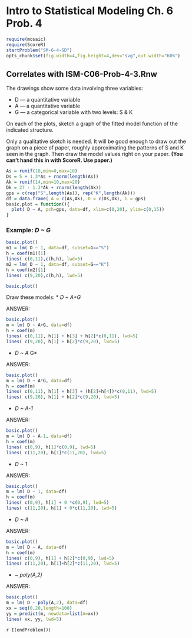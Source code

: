 Intro to Statistical Modeling Ch. 6 Prob. 4 
========================================================
```r
require(mosaic)
require(ScoreR)
startProblem("SM-6-4-SD")
opts_chunk$set(fig.width=4,fig.height=4,dev="svg",out.width="60%")
```

## Correlates with ISM-C06-Prob-4-3.Rnw


The drawings show some data involving three variables:

* D --- a quantitative variable
* A --- a quantitative variable
* G --- a categorical variable with two levels: S & K

On each of the plots, sketch a graph of the fitted model function of the indicated structure.

Only a qualitative sketch is needed.  It will be good enough to draw
out the graph on a piece of paper, roughly approximating the patterns
of S and K seen in the graph.  Then draw the model values right on
your paper.  **(You can't hand this in with ScoreR. Use paper.)**
  
```r
As = runif(10,min=0,max=10)
Ds = 5 + 1.3*As + rnorm(length(As))
Ak = runif(14,min=10,max=20)
Dk = 27 - 1.3*Ak + rnorm(length(Ak))
gps = c(rep("S",length(As)), rep("K",length(Ak)))
df = data.frame( A = c(As,Ak), D = c(Ds,Dk), G = gps)
basic.plot = function(){
  plot( D ~ A, pch=gps, data=df, xlim=c(0,20), ylim=c(0,15))
}
```  
  
  
### Example: *D ~ G*

```r
basic.plot()
m1 = lm( D ~ 1, data=df, subset=G=="S")
h = coef(m1)[1]
lines( c(0,11),c(h,h), lwd=5)
m2 = lm( D ~ 1, data=df, subset=G=="K")
h = coef(m2)[1]
lines( c(9,20),c(h,h), lwd=5)
```




```r
basic.plot()
```


Draw these models:
* *D ~ A+G*

<aside>
ANSWER:     
```r
basic.plot()
m = lm( D ~ A+G, data=df)
h = coef(m)
lines( c(0,11), h[1] + h[3] + h[2]*c(0,11), lwd=5)
lines( c(9,20), h[1] + h[2]*c(9,20), lwd=5)
```
</aside>


* *D ~ A * G*

<aside>
ANSWER:     
```r
basic.plot()
m = lm( D ~ A*G, data=df)
h = coef(m)
lines( c(0,11), h[1] + h[3] + (h[2]+h[4])*c(0,11), lwd=5)
lines( c(9,20), h[1] + h[2]*c(9,20), lwd=5)
```
</aside>


* *D ~ A-1*
   
<aside>
ANSWER:     
```r
basic.plot()
m = lm( D ~ A-1, data=df)
h = coef(m)
lines( c(0,9), h[1]*c(0,9), lwd=5)
lines( c(11,20), h[1]*c(11,20), lwd=5)
```
</aside>
 

* *D ~ 1*
   
<aside>
ANSWER:     
```r
basic.plot()
m = lm( D ~ 1, data=df)
h = coef(m)
lines( c(0,9), h[1] + 0 *c(0,9), lwd=5)
lines( c(11,20), h[1] + 0*c(11,20), lwd=5)
```
</aside>

* *D ~ A*

<aside>
ANSWER:     
```r
basic.plot()
m = lm( D ~ A, data=df)
h = coef(m)
lines( c(0,9), h[1] + h[2]*c(0,9), lwd=5)
lines( c(11,20), h[1]+h[2]*c(11,20), lwd=5)
```
</aside>

* *~ poly(A,2)*

<aside>
ANSWER:     
```r
basic.plot()
m = lm( D ~ poly(A,2), data=df)
xx = seq(0,20,length=100)
yy = predict(m, newdata=list(A=xx))
lines( xx, yy, lwd=5)
```
</aside>




`r I(endProblem())`
